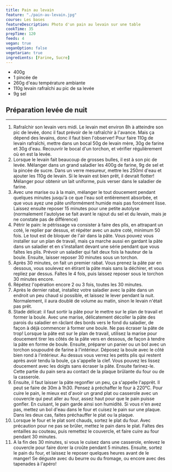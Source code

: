 ```yaml
---
title: Pain au levain
feature: "./pain-au-levain.jpg"
course: Les bases
featureDescription: Photo d'un pain au levain sur une table
cookTime: 35
prepTime: 120
feeds: 4
vegan: true
veganOption: false
vegetarian: true
ingredients: [Farine, Sucre]
---
```


<Ingredients>

- 400g <Ing id="farine"/>
- 1 pincée de <Ing id="sucre"/>
- 260g d'eau température ambiante
- 110g levain rafraîchi au pic de sa levée
- 9g sel

</Ingredients>

## Préparation levée de nuit
---

1. Rafraîchir son levain vers midi. Le levain met environ 8h à atteindre son pic de levée, donc il faut prévoir de le rafraîchir à l'avance. Mais ça dépend des levains, donc il faut bien l'observer! Pour faire 110g de levain rafraîchi, mettre dans un bocal 50g de levain mère, 30g de farine et 30g d'eau. Recouvrir le bocal d'un torchon, et vérifier régulièrement où en est la levée.
2. Lorsque le levain fait beaucoup de grosses bulles, il est à son pic de levée. Mélanger dans un grand saladier les 400g de farine, 9g de sel et la pincée de sucre. Dans un verre mesureur, mettre les 250ml d'eau et ajouter les 110g de levain. Si le levain est bien prêt, il devrait flotter! Mélanger pour obtenir un lait uniforme, puis verser dans le saladier de farine.
3. Avec une marise ou à la main, mélanger le tout doucement pendant quelques minutes jusqu'à ce que l'eau soit entièrement absorbée, et que vous ayez une pâte uniformément humide mais pas forcément lisse. Laissez ensuite reposer 15 minutes pour une petite autolyse (normalement l'autolyse se fait avant le rajout du sel et du levain, mais je ne constate pas de différence)
4. Pétrir le pain: le pétrissage va consister à faire des plis, en attrapant un coté, le replier par dessus, et répéter avec un autre coté, minimum 50 fois. Le tout est de bloquer de l'air dans la pâte. Vous pouvez vous installer sur un plan de travail, mais ça marche aussi en gardant la pâte dans un saladier et en s'installant devant une série pendant que vous faîtes les plis. Prévoir un saladier qui fait deux fois la hauteur de la boule. Ensuite, laisser reposer 30 minutes sous un torchon.
5. Après 30 minutes, on fait un premier rabat. Vous prenez la pâte par en dessous, vous soulevez en étirant la pâte mais sans la déchirer, et vous repliez par dessus. Faîtes le 4 fois, puis laissez reposer sous le torchon 30 minutes encore.
6. Répétez l'opération encore 2 ou 3 fois, toutes les 30 minutes.
7. Après le dernier rabat, installez votre saladier avec la pâte dans un endroit un peu chaud si possible, et laissez le lever pendant la nuit. Normalement, il aura doublé de volume au matin, sinon le levain n'était pas prêt.
8. Stade délicat: il faut sortir la pâte pour le mettre sur le plan de travail et former la boule. Avec une marise, délicatement décoller la pâte des parois du saladier en râclant des bords vers le fond du saladier, de façon à déjà commencer à former une boule. Ne pas écraser la pâte de trop! Lorsque la pâte est sur le plan de travail, utilisez la marise pour doucement tirer les côtés de la pâte vers en dessous, de façon à tendre la pâte en forme de boule. Ensuite, préparer un panier ou un bol avec un torchon soupoudré de farine à l'intérieur. Déposez la boule avec le côté bien rond à l'intérieur. Au dessus vous verrez les petits plis qui restent après avoir tendu la boule, ça s'appelle la clef. Vous pouvez les lissez doucement avec les doigts sans écraser la pâte. Ensuite farinez-le. Cette partie du pain sera au contact de la plaque brûlante du four ou de la casserole.
9. Ensuite, il faut laisser la pâte regonfler un peu, ça s'appelle l'apprêt. Il peut se faire de 30m à 1h30. Pensez à préchaffer le four à 220°C. Pour cuire le pain, le mieux est d'avoir un grand plat ou casserole avec un couvercle qui peut aller au four, assez haut pour que le pain puisse gonfler. En cuisant, le pain garde ainsi son humidité. Si vous n'en avez pas, mettez un bol d'eau dans le four et cuisez le pain sur une plaque. Dans les deux cas, faites préchauffer le plat ou la plaque.
10. Lorsque le four et le plat sont chauds, sortez le plat du four. Avec précaution pour ne pas se brûler, mettez le pain dans le plat. Faîtes des entailles au couteau, puis remettez le couvercle, et faire cuire au four pendant 30 minutes.
11. A la fin des 30 minutes, si vous le cuisez dans une casserole, enlevez le couvercle pour faire dorer la croûte pendant 5 minutes. Ensuite, sortez le pain du four, et laissez le reposer quelques heures avant de le manger! Se déguste avec du beurre ou du fromage, ou encore avec des tapenades à l'apéro!
